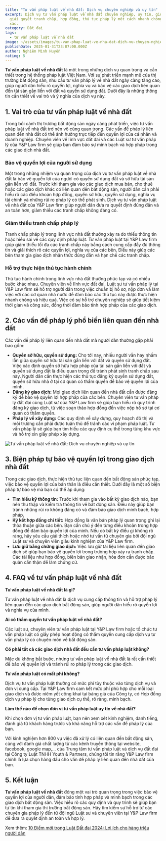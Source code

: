 ```yaml
---
title: "Tư vấn pháp luật về nhà đất: Dịch vụ chuyên nghiệp và uy tín"
excerpt: Dịch vụ tư vấn pháp luật về nhà đất chuyên nghiệp, uy tín, giúp bạn
  giải quyết tranh chấp, hợp đồng, thủ tục pháp lý một cách nhanh chóng và chính
  xác.
category: Đất đai
tags:
  - tư vấn pháp luật về nhà đất
image: ~/assets/images/tu-van-phap-luat-ve-nha-dat-dich-vu-chuyen-nghiep-va-uy-tin-bia.webp
publishDate: 2025-01-31T23:07:00.000Z
author: Nghiêm Minh Huyền
rating: 5
---
```

**Tư vấn pháp luật về nhà đất** là một trong những dịch vụ quan trọng và cần thiết trong hệ thống pháp luật Việt Nam. Với sự phát triển mạnh mẽ của thị trường bất động sản, nhu cầu tư vấn pháp lý về nhà đất ngày càng tăng cao, giúp người dân hiểu rõ quyền lợi, nghĩa vụ và bảo vệ các giao dịch liên quan đến tài sản gắn liền với đất và quyền sử dụng đất. Dưới đây là những thông tin cần thiết về vai trò và ý nghĩa của dịch vụ này.

## 1. Vai trò của tư vấn pháp luật về nhà đất

Trong bối cảnh thị trường bất động sản ngày càng phát triển, việc tư vấn pháp luật về nhà đất trở nên vô cùng quan trọng. Các vấn đề pháp lý liên quan đến nhà đất có thể ảnh hưởng trực tiếp đến quyền lợi của cá nhân và doanh nghiệp. Chuyên viên về lĩnh vực đất đai và các Luật sư tư vấn pháp lý của Y&P Law firm sẽ giúp bạn đảm bảo sự minh bạch và hợp pháp trong các giao dịch nhà đất.

### Bảo vệ quyền lợi của người sử dụng

Một trong những nhiệm vụ quan trọng của dịch vụ tư vấn pháp luật về nhà đất là bảo vệ quyền lợi của người có quyền sử dụng đất và sở hữu tài sản gắn liền với đất. Trước khi tham gia vào các giao dịch mua bán, cho thuê hoặc các giao dịch khác có liên quan đến bất động sản, người dân cần phải hiểu rõ các điều khoản hợp đồng, quyền sở hữu, quyền sử dụng, nghĩa vụ tài chính và những rủi ro pháp lý có thể phát sinh. Dịch vụ tư vấn pháp luật về nhà đất của Y&P Law firm giúp người dân đưa ra quyết định đúng đắn và an toàn hơn, giảm thiểu các tranh chấp không đáng có.

### Giảm thiểu tranh chấp pháp lý

Tranh chấp pháp lý trong lĩnh vực nhà đất thường xảy ra do thiếu thông tin hoặc hiểu sai về các quy định pháp luật. Tư vấn pháp luật tại Y&P Law firm giúp giảm thiểu tối đa các tranh chấp này bằng cách cung cấp đầy đủ thông tin và giải thích rõ các quyền lợi, nghĩa vụ của các bên. Điều này giúp các bên tham gia giao dịch nhận thức đúng đắn và hạn chế các tranh chấp.

### Hỗ trợ thực hiện thủ tục hành chính

Thủ tục hành chính trong lĩnh vực nhà đất thường phức tạp và có nhiều bước khác nhau. Chuyên viên về lĩnh vực đất đai, Luật sư tư vấn pháp lý tại Y&P Law firm sẽ hỗ trợ người dân trong việc chuẩn bị hồ sơ, nộp đơn và làm việc với các cơ quan nhà nước để đảm bảo các thủ tục này được thực hiện nhanh chóng và hiệu quả. Việc có sự hỗ trợ chuyên nghiệp sẽ giúp tiết kiệm thời gian và công sức, đồng thời đảm bảo tính hợp pháp của các giao dịch.

## 2. Các vấn đề pháp lý phổ biến liên quan đến nhà đất

Các vấn đề pháp lý liên quan đến nhà đất mà người dân thường gặp phải bao gồm:

* **Quyền sở hữu, quyền sử dụng:** Cho tới nay, nhiều người vẫn hay nhầm lẫn giữa quyền sở hữu tài sản gắn liền với đất và quyền sử dụng đất. Việc xác định quyền sở hữu hợp pháp của tài sản gắn liền với đất và quyền sử dụng đất là điều quan trọng để tránh phát sinh tranh chấp sau này. Người dân cần thực hiện các thủ tục đăng ký quyền sử dụng đất, quyền sở hữu nhà ở tại cơ quan có thẩm quyền để bảo vệ quyền lợi của mình.
* **Đăng ký giao dịch:** Mọi giao dịch liên quan đến nhà đất cần được đăng ký để bảo vệ quyền lợi hợp pháp của các bên. Chuyên viên tư vấn pháp lý đất đai cùng Luật sư của Y&P Law firm sẽ giúp bạn hiểu rõ quy trình đăng ký giao dịch, từ việc soạn thảo hợp đồng đến việc nộp hồ sơ tại cơ quan có thẩm quyền.
* **Pháp lý về xây dựng:** Các quy định về xây dựng, quy hoạch đô thị và môi trường cần phải được tuân thủ để tránh các vi phạm pháp luật. Tư vấn pháp lý sẽ giúp bạn tìm hiểu các quy định cụ thể trong từng khu vực và hỗ trợ xin giấy phép xây dựng.

![Tư vấn pháp luật về nhà đất: Dịch vụ chuyên nghiệp và uy tín](~/assets/images/tu-van-phap-luat-ve-nha-dat-dich-vu-chuyen-nghiep-va-uy-tin.jpg "Tư vấn pháp luật về nhà đất: Dịch vụ chuyên nghiệp và uy tín")

## 3. Biện pháp tự bảo vệ quyền lợi trong giao dịch nhà đất

Trong các giao dịch, thực hiện thủ tục liên quan đến bất động sản phức tạp, việc bảo vệ quyền lợi của bản thân là điều cần thiết. Dưới đây là một số biện pháp tự bảo vệ mà bạn có thể áp dụng:

* **Tìm hiểu kỹ thông tin:** Trước khi tham gia vào bất kỳ giao dịch nào, bạn nên thu thập và kiểm tra thông tin về bất động sản. Điều này giúp bạn tránh những rủi ro không đáng có và đảm bảo giao dịch minh bạch, hợp pháp.
* **Ký kết hợp đồng chi tiết:** Hợp đồng là văn bản pháp lý quan trọng ghi lại thỏa thuận giữa các bên. Bạn cần chú ý đến từng điều khoản trong hợp đồng để đảm bảo quyền lợi của mình. Nếu có bất kỳ điều gì không rõ ràng, hãy yêu cầu giải thích hoặc nhờ tư vấn từ chuyên gia bởi đội ngũ Luật sư và chuyên viên giàu kinh nghiệm của Y&P Law firm.
* **Lưu giữ bằng chứng giao dịch:** Việc lưu giữ tài liệu liên quan đến giao dịch sẽ giúp bạn bảo vệ quyền lợi trong trường hợp xảy ra tranh chấp. Các tài liệu như hợp đồng, biên bản giao nhận, hóa đơn cần được bảo quản cẩn thận để làm chứng cứ.

## 4. FAQ về tư vấn pháp luật về nhà đất

**Tư vấn pháp luật về nhà đất là gì?**

Tư vấn pháp luật về nhà đất là dịch vụ cung cấp thông tin và hỗ trợ pháp lý liên quan đến các giao dịch bất động sản, giúp người dân hiểu rõ quyền lợi và nghĩa vụ của mình.

**Ai có thẩm quyền tư vấn pháp luật về nhà đất?**

Các luật sư, chuyên viên tư vấn pháp luật tại Y&P Law firm hoặc tổ chức tư vấn pháp luật có giấy phép hoạt động có thẩm quyền cung cấp dịch vụ tư vấn pháp lý có chuyên môn về bất động sản.

**Có phải tất cả các giao dịch nhà đất đều cần tư vấn pháp luật không?**

Mặc dù không bắt buộc, nhưng tư vấn pháp luật về nhà đất là rất cần thiết để bảo vệ quyền lợi và tránh rủi ro pháp lý trong các giao dịch.

**Tư vấn pháp luật có mất phí không?**

Dịch vụ tư vấn pháp luật thường có mức phí tùy thuộc vào từng dịch vụ và đơn vị cung cấp. Tại Y&P Law firm cam kết mức phí phù hợp cho mỗi loại giao dịch và được niêm yết công khai tại bảng giá của Công ty, có Hợp đồng dịch vụ pháp lý cho từng giao dịch cụ thể, rõ ràng, minh bạch.

**Làm thế nào để chọn đơn vị tư vấn pháp luật uy tín về nhà đất?**

Khi chọn đơn vị tư vấn pháp luật, bạn nên xem xét kinh nghiệm, danh tiếng, đánh giá từ khách hàng trước và khả năng hỗ trợ các vấn đề pháp lý của bạn. 

Với kinh nghiệm hơn 800 vụ việc đã xử lý có liên quan đến bất động sản, cùng với đánh giá chất lượng từ các kênh truyền thông tại website, facebook, google map,... của Trung tâm tư vấn pháp luật và dịch vụ đất đai tại Công ty Luật TNHH Youth & Partners, chúng tôi tin rằng Y&P Law firm chính là lựa chọn hàng đầu cho vấn đề pháp lý liên quan đến nhà đất của bạn.

## 5. Kết luận

**Tư vấn pháp luật về nhà đất** đóng một vai trò quan trọng trong việc bảo vệ quyền lợi của người dân, đảm bảo tính hợp pháp và minh bạch trong các giao dịch bất động sản. Việc hiểu rõ các quy định và quy trình sẽ giúp bạn tự tin khi tham gia thị trường bất động sản. Hãy tìm kiếm sự hỗ trợ từ các chuyên gia pháp lý đến từ đội ngũ Luật sư và chuyên viên tại Y&P Law firm để đưa ra quyết định an toàn và hợp lý.

Xem thêm: [10 Điểm mới trong Luật Đất đai 2024: Lợi ích cho hàng triệu người dân](https://yplawfirm.vn/phap-ly/10-diem-moi-trong-luat-dat-dai-2024-loi-ich-cho-hang-trieu-nguoi-dan)
